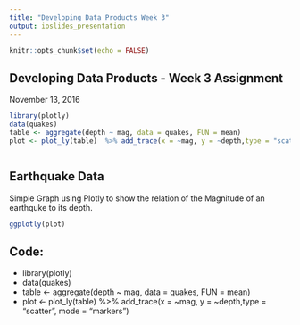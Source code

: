 ```yaml
---
title: "Developing Data Products Week 3"
output: ioslides_presentation
---
```


```r
knitr::opts_chunk$set(echo = FALSE)
```

## Developing Data Products - Week 3 Assignment


November 13, 2016



```r
library(plotly)
data(quakes)
table <- aggregate(depth ~ mag, data = quakes, FUN = mean)
plot <- plot_ly(table)  %>% add_trace(x = ~mag, y = ~depth,type = "scatter", mode = "markers")



```
## Earthquake Data 
Simple Graph using Plotly to show the relation of the Magnitude of an earthquke to its depth.
```r
ggplotly(plot)
```

##  Code:

- library(plotly)
- data(quakes)
- table <- aggregate(depth ~ mag, data = quakes, FUN = mean)
- plot <- plot_ly(table)  %>% add_trace(x = ~mag, y = ~depth,type = "scatter", mode = "markers")




